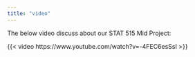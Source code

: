 ---
title: "video"
---

The below video discuss about our STAT 515 Mid Project:

{{< video https://www.youtube.com/watch?v=-4FEC6esSsI >}}

